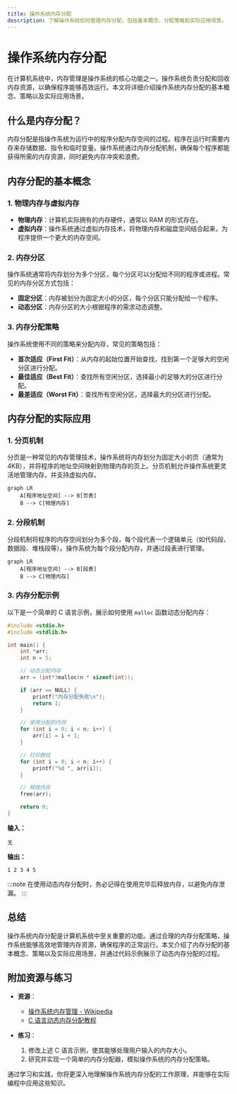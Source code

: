 ```yaml
---
title: 操作系统内存分配
description: 了解操作系统如何管理内存分配，包括基本概念、分配策略和实际应用场景。
---
```


# 操作系统内存分配

在计算机系统中，内存管理是操作系统的核心功能之一。操作系统负责分配和回收内存资源，以确保程序能够高效运行。本文将详细介绍操作系统内存分配的基本概念、策略以及实际应用场景。

## 什么是内存分配？

内存分配是指操作系统为运行中的程序分配内存空间的过程。程序在运行时需要内存来存储数据、指令和临时变量。操作系统通过内存分配机制，确保每个程序都能获得所需的内存资源，同时避免内存冲突和浪费。

## 内存分配的基本概念

### 1. 物理内存与虚拟内存

- **物理内存**：计算机实际拥有的内存硬件，通常以 RAM 的形式存在。
- **虚拟内存**：操作系统通过虚拟内存技术，将物理内存和磁盘空间结合起来，为程序提供一个更大的内存空间。

### 2. 内存分区

操作系统通常将内存划分为多个分区，每个分区可以分配给不同的程序或进程。常见的内存分区方式包括：

- **固定分区**：内存被划分为固定大小的分区，每个分区只能分配给一个程序。
- **动态分区**：内存分区的大小根据程序的需求动态调整。

### 3. 内存分配策略

操作系统使用不同的策略来分配内存，常见的策略包括：

- **首次适应（First Fit）**：从内存的起始位置开始查找，找到第一个足够大的空闲分区进行分配。
- **最佳适应（Best Fit）**：查找所有空闲分区，选择最小的足够大的分区进行分配。
- **最差适应（Worst Fit）**：查找所有空闲分区，选择最大的分区进行分配。

## 内存分配的实际应用

### 1. 分页机制

分页是一种常见的内存管理技术，操作系统将内存划分为固定大小的页（通常为 4KB），并将程序的地址空间映射到物理内存的页上。分页机制允许操作系统更灵活地管理内存，并支持虚拟内存。

```mermaid
graph LR
    A[程序地址空间] --> B[页表]
    B --> C[物理内存]
```

### 2. 分段机制

分段机制将程序的内存空间划分为多个段，每个段代表一个逻辑单元（如代码段、数据段、堆栈段等）。操作系统为每个段分配内存，并通过段表进行管理。

```mermaid
graph LR
    A[程序地址空间] --> B[段表]
    B --> C[物理内存]
```

### 3. 内存分配示例

以下是一个简单的 C 语言示例，展示如何使用 `malloc` 函数动态分配内存：

```c
#include <stdio.h>
#include <stdlib.h>

int main() {
    int *arr;
    int n = 5;

    // 动态分配内存
    arr = (int*)malloc(n * sizeof(int));

    if (arr == NULL) {
        printf("内存分配失败\n");
        return 1;
    }

    // 使用分配的内存
    for (int i = 0; i < n; i++) {
        arr[i] = i + 1;
    }

    // 打印数组
    for (int i = 0; i < n; i++) {
        printf("%d ", arr[i]);
    }

    // 释放内存
    free(arr);

    return 0;
}
```

**输入：**
```
无
```

**输出：**
```
1 2 3 4 5
```

:::note
在使用动态内存分配时，务必记得在使用完毕后释放内存，以避免内存泄漏。
:::

## 总结

操作系统内存分配是计算机系统中至关重要的功能。通过合理的内存分配策略，操作系统能够高效地管理内存资源，确保程序的正常运行。本文介绍了内存分配的基本概念、策略以及实际应用场景，并通过代码示例展示了动态内存分配的过程。

## 附加资源与练习

- **资源**：
  - [操作系统内存管理 - Wikipedia](https://en.wikipedia.org/wiki/Memory_management_(operating_systems))
  - [C 语言动态内存分配教程](https://www.tutorialspoint.com/cprogramming/c_memory_management.htm)

- **练习**：
  1. 修改上述 C 语言示例，使其能够处理用户输入的内存大小。
  2. 研究并实现一个简单的内存分配器，模拟操作系统的内存分配策略。

通过学习和实践，你将更深入地理解操作系统内存分配的工作原理，并能够在实际编程中应用这些知识。